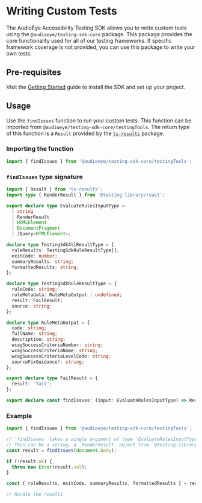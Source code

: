 # Writing Custom Tests

The AudioEye Accessibility Testing SDK allows you to write custom tests using the `@audioeye/testing-sdk-core` package.
This package provides the core functionality used for all of our testing frameworks. If specific framework coverage is
not provided, you can use this package to write your own tests.

## Pre-requisites

Visit the [Getting Started](../get-started#core-package) guide to install the SDK and set up your project.

## Usage

Use the `findIssues` function to run your custom tests. This function can be imported from
`@audioeye/testing-sdk-core/testingTools`. The return type of this function is a `Result` provided by the
[`ts-results`](https://www.npmjs.com/package/ts-results) package.

### Importing the function

```typescript
import { findIssues } from '@audioeye/testing-sdk-core/testingTools';
```

### `findIssues` type signature

```typescript
import { Result } from 'ts-results';
import type { RenderResult } from '@testing-library/react';

export declare type EvaluateRulesInputType =
  | string
  | RenderResult
  | HTMLElement
  | DocumentFragment
  | JQuery<HTMLElement>;

declare type TestingSdkAllResultType = {
  ruleResults: TestingSdkRuleResultType[];
  exitCode: number;
  summaryResults: string;
  formattedResults: string;
};

declare type TestingSdkRuleResultType = {
  ruleCode: string;
  ruleMetadata: RuleMetaOutput | undefined;
  result: FailResult;
  source: string;
};

declare type RuleMetaOutput = {
  code: string;
  fullName: string;
  description: string;
  wcagSuccessCriteriaNumber: string;
  wcagSuccessCriteriaName: string;
  wcagSuccessCriteriaLevelCode: string;
  sourceFixGuidance?: string;
};

export declare type FailResult = {
  result: 'fail';
};

export declare const findIssues: (input: EvaluateRulesInputType) => Result<TestingSdkAllResultType, string>;
```

### Example

```typescript
import { findIssues } from '@audioeye/testing-sdk-core/testingTools';

// `findIssues` takes a single argument of type `EvaluateRulesInputType`
// This can be a string, a `RenderResult` object from `@testing-library/react`, an `HTMLElement`, a `DocumentFragment`, or a `JQuery<HTMLElement>`
const result = findIssues(document.body);

if (!result.ok) {
  throw new Error(result.val);
}

const { ruleResults, exitCode, summaryResults, formattedResults } = result.val;

// Handle the results
```

